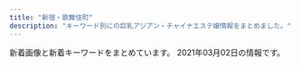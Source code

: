 ```yaml
---
title: "新宿・歌舞伎町"
description: "キーワード別にの巨乳アジアン・チャイナエステ嬢情報をまとめました。"
---
```


新着画像と新着キーワードをまとめています。
2021年03月02日の情報です。

<DmmAffiliateIns />
<KeywordTable
  shops={
    [
    {
        "url": "http://sweety-est.tokyo/",
        "keywords": {
            "D": 2,
            "87": 2,
            "86": 12,
            "E": 8
        },
        "station": "JR\u65b0\u5bbf\u99c5\u897f\u53e3",
        "name": "sweet-\u30b9\u30a6\u30a3\u30fc\u30c8-",
        "img_links": [
            "http://sweety-est.tokyo/images/kan1.jpg",
            "http://sweety-est.tokyo/images/tit-sub2.jpg",
            "http://sweety-est.tokyo/images/cg07.jpg",
            "http://sweety-est.tokyo/images/cg01.jpg",
            "http://sweety-est.tokyo/images/m4.jpg",
            "http://sweety-est.tokyo/images/slider-img003.jpg",
            "http://sweety-est.tokyo/images/sys.jpg",
            "http://sweety-est.tokyo/images/r5.jpg",
            "http://sweety-est.tokyo/images/cg06.jpg",
            "http://sweety-est.tokyo/images/a6.jpg",
            "http://sweety-est.tokyo/images/r4.jpg",
            "http://sweety-est.tokyo/images/tit-sub6.jpg",
            "http://sweety-est.tokyo/images/r1.jpg",
            "http://sweety-est.tokyo/images/qr.jpg",
            "http://sweety-est.tokyo/images/cg03.jpg",
            "http://sweety-est.tokyo/images/m1.jpg",
            "http://sweety-est.tokyo/images/r2.jpg",
            "http://sweety-est.tokyo/images/m3.jpg",
            "http://sweety-est.tokyo/images/a5.jpg",
            "http://sweety-est.tokyo/images/cg011.jpg",
            "http://sweety-est.tokyo/images/tit-sub5.jpg",
            "http://sweety-est.tokyo/images/cg02.jpg",
            "http://sweety-est.tokyo/images/m2.jpg",
            "http://sweety-est.tokyo/images/a1.jpg",
            "http://sweety-est.tokyo/images/slider-img001.jpg",
            "http://sweety-est.tokyo/images/a3.jpg",
            "http://sweety-est.tokyo/images/cg08.jpg",
            "http://sweety-est.tokyo/images/r3.jpg",
            "http://sweety-est.tokyo/images/a2.jpg",
            "http://sweety-est.tokyo/images/tit-sub4.jpg",
            "http://sweety-est.tokyo/images/a4.jpg",
            "http://sweety-est.tokyo/images/kan.jpg",
            "http://sweety-est.tokyo/images/a7.jpg",
            "http://sweety-est.tokyo/images/cg05.jpg",
            "http://sweety-est.tokyo/images/tit-sub1.jpg",
            "http://sweety-est.tokyo/images/slider-img002.jpg",
            "http://sweety-est.tokyo/link/menlog.jpg",
            "http://sweety-est.tokyo/images/r6.jpg",
            "http://sweety-est.tokyo/images/a8.jpg",
            "http://sweety-est.tokyo/images/b-online.png",
            "http://sweety-est.tokyo/images/b-tel.png",
            "http://sweety-est.tokyo/images/tit-sub3.jpg"
        ]
    },
    {
        "station": "JR\u65b0\u5bbf\u99c5\u6771\u53e3",
        "keywords": {
            "D": 10,
            "86": 5,
            "C": 1,
            "88": 3,
            "89": 2,
            "96": 1,
            "85": 3,
            "F": 1,
            "92": 1,
            "98": 2,
            "E": 2,
            "84": 1,
            "94": 1,
            "90": 2
        },
        "img_links": [
            "http://pure-resort.tyo.cm/photos/sites/79/2019/06/2019060310424416.jpg",
            "http://pure-resort.tyo.cm/photos/sites/79/2018/12/2018120620533769.jpg",
            "http://pure-resort.tyo.cm/images/news_bj3.png",
            "http://pure-resort.tyo.cm/images/s_movie.png",
            "http://pure-resort.tyo.cm/photos/sites/79/2018/12/2018120620510142.jpg",
            "http://pure-resort.tyo.cm/photos/sites/79/2018/12/2018120620512437.jpg",
            "http://pure-resort.tyo.cm/images/news_bj1.png",
            "http://pure-resort.tyo.cm/images/line.png",
            "http://pure-resort.tyo.cm/photos/sites/79/2019/05/2019052114301665.jpg",
            "http://pure-resort.tyo.cm/photos/sites/79/2019/02/2019021613425634.png",
            "http://pure-resort.tyo.cm/images/info_bj1.png",
            "http://pure-resort.tyo.cm/photos/sites/79/2019/03/201903251336102.jpg",
            "http://pure-resort.tyo.cm/images/s_twitter.png",
            "http://pure-resort.tyo.cm/photos/sites/79/2019/08/2019082910403098.jpg",
            "http://pure-resort.tyo.cm/photos/sites/79/2019/01/2019011014121443.jpg",
            "http://pure-resort.tyo.cm/photos/sites/79/2019/11/2019110401242820.jpg",
            "http://pure-resort.tyo.cm/images/top.png",
            "http://pure-resort.tyo.cm/photos/sites/79/2019/02/2019021613471797.jpg",
            "http://pure-resort.tyo.cm/photos/sites/79/2020/01/2020013001414859.jpg",
            "http://pure-resort.tyo.cm/images/line1.png",
            "http://pure-resort.tyo.cm/images/s_info.png",
            "http://pure-resort.tyo.cm/images/s_news.png",
            "http://pure-resort.tyo.cm/images/info_bj3.png",
            "http://pure-resort.tyo.cm/images/mobile.png",
            "http://pure-resort.tyo.cm/photos/sites/79/2020/02/2020020804143839.jpg",
            "http://pure-resort.tyo.cm/photos/sites/79/2019/03/2019032513361063.jpg",
            "http://pure-resort.tyo.cm/images/s_Recruit.png",
            "http://pure-resort.tyo.cm/images/movie.jpg",
            "http://pure-resort.tyo.cm/photos/sites/79/2019/10/2019100810264682.jpg",
            "http://pure-resort.tyo.cm/images/pure.png",
            "http://pure-resort.tyo.cm/photos/sites/79/2019/03/2019032513361044.jpg",
            "http://pure-resort.tyo.cm/photos/sites/79/2020/01/2020012408381891.jpg",
            "http://pure-resort.tyo.cm/images/s_Room.png",
            "http://pure-resort.tyo.cm/images/s_pick.png",
            "http://pure-resort.tyo.cm/photos/sites/79/2019/03/2019032513361053.jpg",
            "http://pure-resort.tyo.cm/images/s_Staff.png",
            "http://pure-resort.tyo.cm/photos/sites/79/2019/04/201904111031010.jpg",
            "http://pure-resort.tyo.cm/photos/sites/79/2019/06/2019061515583771.jpg",
            "http://pure-resort.tyo.cm/images/s_Access.png",
            "http://pure-resort.tyo.cm/images/s_face.png",
            "http://pure-resort.tyo.cm/photos/sites/79/2018/12/2018120620515823.jpg"
        ],
        "url": "http://pure-resort.tyo.cm/",
        "name": "\u30d4\u30e5\u30a2\u30ea\u30be\u30fc\u30c8II"
    },
    {
        "station": "JR\u65b0\u5bbf\u99c5\u897f\u53e3",
        "keywords": {},
        "url": "http://fairy-girl.work/",
        "name": "Fairy Girl",
        "img_links": [
            "http://fairy-girl.work/images/3.jpg",
            "http://fairy-girl.work/images/mobile.jpg",
            "http://fairy-girl.work/img/eri2.jpg",
            "http://fairy-girl.work/images/int1.jpg",
            "http://fairy-girl.work/img/misa1.jpg",
            "http://fairy-girl.work/img/eri1.jpg",
            "http://fairy-girl.work/staff/eri.jpg",
            "http://fairy-girl.work/images/staff_t.jpg",
            "http://fairy-girl.work/staff/kana.jpg",
            "http://fairy-girl.work/staff/rina.jpg",
            "http://fairy-girl.work/images/ac2.jpg",
            "http://fairy-girl.work/images/tr.jpg",
            "http://fairy-girl.work/img/yuki1.jpg",
            "http://fairy-girl.work/img/kiki1.jpg",
            "http://fairy-girl.work/images/news.jpg",
            "http://fairy-girl.work/staff/yuyu.jpg",
            "http://fairy-girl.work/images/line.png",
            "http://fairy-girl.work/images/5.jpg",
            "http://fairy-girl.work/img/rara1.jpg",
            "http://fairy-girl.work/images/10.jpg",
            "http://fairy-girl.work/img/kana1.jpg",
            "http://fairy-girl.work/images/9.jpg",
            "http://fairy-girl.work/staff/hitomi.jpg",
            "http://fairy-girl.work/img/mari1.jpg",
            "http://fairy-girl.work/images/bana0404_4.png",
            "http://fairy-girl.work/images/sys2.jpg",
            "http://fairy-girl.work/img/rika1.jpg",
            "http://fairy-girl.work/img/rina1.jpg",
            "http://fairy-girl.work/images/2.jpg",
            "http://fairy-girl.work/img/kiki2.jpg",
            "http://fairy-girl.work/images/int2.jpg",
            "http://fairy-girl.work/staff/rika.jpg",
            "http://fairy-girl.work/images/sys1.jpg",
            "http://fairy-girl.work/images/6.jpg",
            "http://fairy-girl.work/staff/kiki.jpg",
            "http://fairy-girl.work/staff/mari.jpg",
            "http://fairy-girl.work/images/1.jpg",
            "http://fairy-girl.work/images/8.jpg",
            "http://fairy-girl.work/staff/yuki.jpg",
            "http://fairy-girl.work/staff/rara.jpg",
            "http://fairy-girl.work/img/hitomi1.jpg",
            "http://fairy-girl.work/images/interior_t.jpg",
            "http://fairy-girl.work/images/11.jpg",
            "http://fairy-girl.work/images/ac1.jpg",
            "http://fairy-girl.work/images/12.jpg",
            "http://fairy-girl.work/images/7.jpg",
            "http://fairy-girl.work/staff/misa.jpg",
            "http://fairy-girl.work/img/yuyu1.jpg"
        ]
    },
    {
        "img_links": [
            "http://in-esthe.com/relair/img/t-3.png",
            "http://in-esthe.com/relair/img/s-1.jpg",
            "http://in-esthe.com/relair/img/p-1.jpg",
            "http://in-esthe.com/relair/img/english-t4.png",
            "http://in-esthe.com/relair/img/re.png",
            "http://in-esthe.com/relair/img/p-1-1.jpg",
            "http://in-esthe.com/relair/img/t-2.png",
            "http://in-esthe.com/relair/img/fla1.png",
            "http://in-esthe.com/relair/img/kanban4.jpg",
            "http://in-esthe.com/relair/img/p-2.jpg",
            "http://in-esthe.com/relair/img/card-english.png",
            "http://in-esthe.com/relair/img/english-t5.png",
            "http://in-esthe.com/relair/img/head.png",
            "http://in-esthe.com/relair/img/english-t1.png",
            "http://in-esthe.com/relair/img/botton.png",
            "http://in-esthe.com/relair/img/t-1.png",
            "http://in-esthe.com/relair/img/p-8.jpg",
            "http://in-esthe.com/relair/img/english-t2.png",
            "http://in-esthe.com/relair/img/fla.png",
            "http://in-esthe.com/relair/img/p-0.jpg",
            "http://in-esthe.com/relair/img/p-3-1.jpg",
            "http://in-esthe.com/relair/img/english-t3.png",
            "http://in-esthe.com/relair/img/p-9.jpg",
            "http://in-esthe.com/relair/img/fla2.png",
            "http://in-esthe.com/relair/img/english-t6.png",
            "http://in-esthe.com/relair/img/newstback.png",
            "http://in-esthe.com/relair/img/p-3.jpg",
            "http://in-esthe.com/relair/img/twitter.png",
            "http://in-esthe.com/relair/img/tel.png",
            "http://in-esthe.com/relair/img/p-7.jpg"
        ],
        "name": "RELAIR \uff5e\u30ea\u30ec\u30a2\uff5e",
        "url": "http://in-esthe.com/relair/",
        "keywords": {
            "C": 8
        },
        "station": "\u65b0\u5bbf\u897f\u53e3\u99c5D5\u51fa\u53e3"
    },
    {
        "keywords": {
            "87": 14,
            "86": 14,
            "E": 14,
            "D": 28,
            "85": 14
        },
        "img_links": [
            "http://yurali.oks.bz/images/s2.jpg",
            "http://yurali.oks.bz/images/mobile.jpg",
            "http://yurali.oks.bz/photos/sites/48/2020/09/2020090809341126.jpg",
            "http://yurali.oks.bz/photos/sites/48/2020/09/2020090809340917.jpg",
            "http://yurali.oks.bz/images/s3.jpg",
            "http://yurali.oks.bz/photos/sites/48/2020/09/2020090809341490.jpg",
            "http://yurali.oks.bz/images/room4.jpg",
            "http://yurali.oks.bz/images/s4.jpg",
            "http://yurali.oks.bz/images/acc3.jpg",
            "http://yurali.oks.bz/images/room3.jpg",
            "http://yurali.oks.bz/photos/sites/48/2020/09/202009080934129.jpg",
            "http://yurali.oks.bz/images/line.jpg",
            "http://yurali.oks.bz/images/top.jpg",
            "http://yurali.oks.bz/images/acc4.jpg",
            "http://yurali.oks.bz/images/room1.jpg",
            "http://yurali.oks.bz/photos/sites/48/2020/06/2020063002493351.jpg",
            "http://yurali.oks.bz/images/room2.jpg",
            "http://yurali.oks.bz/images/s_new.png",
            "http://yurali.oks.bz/images/content.jpg",
            "http://yurali.oks.bz/images/right.jpg",
            "http://yurali.oks.bz/images/acc1.jpg",
            "http://yurali.oks.bz/images/acc2.jpg",
            "http://yurali.oks.bz/images/s1.jpg",
            "http://yurali.oks.bz/photos/sites/48/2020/09/2020090809341067.jpg",
            "http://yurali.oks.bz/images/kanban.jpg"
        ],
        "name": "\u6c17\u697d",
        "url": "http://yurali.oks.bz/",
        "station": "JR\u65b0\u5bbf\u99c5\u897f\u53e3"
    },
    {
        "station": "JR\u65b0\u5bbf\u99c5\u6771\u53e3\u30fb\u6b4c\u821e\u4f0e\u753a",
        "keywords": {
            "E": 190,
            "D": 133,
            "87": 57,
            "C": 342,
            "85": 456,
            "86": 342,
            "F": 76,
            "84": 114,
            "\u4e73": 57,
            "90": 57,
            "\u5de8\u4e73": 38
        },
        "url": "https://aurora.iest.info/",
        "img_links": [
            "https://aurora.iest.info/photos/sites/13/2021/02/2021021022594740.jpeg",
            "https://aurora.iest.info/images/head_tel.png",
            "https://aurora.iest.info/photos/sites/13/2021/01/2021011713121341.jpeg",
            "https://aurora.iest.info/photos/sites/13/2020/11/2020111207401521.jpeg",
            "https://aurora.iest.info/photos/sites/13/2021/02/2021022317062661.jpeg",
            "https://aurora.iest.info/photos/sites/13/2021/02/2021020517033067.jpeg",
            "https://aurora.iest.info/images/room1.jpg",
            "https://aurora.iest.info/photos/sites/13/2021/02/202102272340470-600x802.jpeg",
            "https://aurora.iest.info/photos/sites/13/2020/10/2020101018384481.jpeg",
            "https://aurora.iest.info/photos/sites/13/2020/11/2020110420084826.jpeg",
            "https://aurora.iest.info/images/room4.jpg",
            "https://aurora.iest.info/images/side_mobile.jpg",
            "https://aurora.iest.info/photos/sites/13/2020/12/2020122916203593.jpeg",
            "https://aurora.iest.info/images/info_sp.png",
            "https://aurora.iest.info/photos/sites/13/2020/10/2020100900362277.jpeg",
            "https://aurora.iest.info/images/room2.jpg",
            "https://aurora.iest.info/photos/sites/13/2020/12/2020122614271778.jpeg",
            "https://aurora.iest.info/photos/sites/13/2021/01/202101031920028.jpeg",
            "https://aurora.iest.info/photos/sites/13/2021/01/2021011317231918.jpeg",
            "https://aurora.iest.info/photos/sites/13/2021/01/2021011317502475.jpeg",
            "https://aurora.iest.info/photos/sites/13/2020/12/2020122614062046.jpeg",
            "https://aurora.iest.info/photos/sites/13/2021/03/2021030117254462-600x802.jpeg",
            "https://aurora.iest.info/photos/sites/13/2021/02/2021022019361522.jpeg",
            "https://aurora.iest.info/images/room3.jpg",
            "https://aurora.iest.info/photos/sites/13/2021/03/2021030117254462.jpeg",
            "https://aurora.iest.info/photos/sites/13/2021/02/2021022307194651.jpeg",
            "https://aurora.iest.info/photos/sites/13/2021/02/2021022404211612-600x800.jpeg",
            "https://aurora.iest.info/photos/sites/13/2020/12/2020122614542669.jpeg"
        ],
        "name": "\u30aa\u30fc\u30ed\u30e9"
    },
    {
        "img_links": [
            "http://hi-msg.com/koyuki/img/re.png",
            "http://hi-msg.com/koyuki/img/botton.png",
            "http://hi-msg.com/koyuki/img/english-t1.png",
            "http://hi-msg.com/koyuki/img/p-9.jpg",
            "http://hi-msg.com/koyuki/img/english-t4.png",
            "http://hi-msg.com/koyuki/img/p-2-1.jpg",
            "http://hi-msg.com/koyuki/img/p-2.jpg",
            "http://hi-msg.com/koyuki/img/english-t6.png",
            "http://hi-msg.com/koyuki/img/card-english.png",
            "http://hi-msg.com/koyuki/img/p-8-1.jpg",
            "http://hi-msg.com/koyuki/img/newstback.png",
            "http://hi-msg.com/koyuki/img/p-3.jpg",
            "http://hi-msg.com/koyuki/img/p-7-1.jpg",
            "http://hi-msg.com/koyuki/img/p-6.jpg",
            "http://hi-msg.com/koyuki/img/p-7.jpg",
            "http://hi-msg.com/koyuki/img/t-3.png",
            "http://hi-msg.com/koyuki/img/p-8.jpg",
            "http://hi-msg.com/koyuki/img/tit.png",
            "http://hi-msg.com/koyuki/img/head.png",
            "http://hi-msg.com/koyuki/img/kanban4.jpg",
            "http://hi-msg.com/koyuki/img/p-6-1.jpg",
            "http://hi-msg.com/koyuki/img/card.png",
            "http://hi-msg.com/koyuki/img/p-4.jpg",
            "http://hi-msg.com/koyuki/img/p-5.jpg",
            "http://hi-msg.com/koyuki/img/t-1.png",
            "http://hi-msg.com/koyuki/img/english-t2.png",
            "http://hi-msg.com/koyuki/img/t-2.png",
            "http://hi-msg.com/koyuki/img/p-10.jpg",
            "http://hi-msg.com/koyuki/img/kanban4s.jpg",
            "http://hi-msg.com/koyuki/img/p-11.jpg",
            "http://hi-msg.com/koyuki/img/p-1.jpg",
            "http://hi-msg.com/koyuki/img/tel.png",
            "http://hi-msg.com/koyuki/img/p-3-1.jpg",
            "http://hi-msg.com/koyuki/img/english-t5.png",
            "http://hi-msg.com/koyuki/img/p-0.jpg",
            "http://hi-msg.com/koyuki/img/english-t3.png",
            "http://hi-msg.com/koyuki/img/p-4-1.jpg"
        ],
        "url": "http://hi-msg.com/koyuki/",
        "keywords": {
            "C": 8
        },
        "name": "KOYUKI",
        "station": "JR\u65b0\u5bbf\u99c5\u6771\u53e3"
    },
    {
        "img_links": [
            "http://ruby-es.com/uploads/rubyes/2017/02/img_info_02.png",
            "http://crystal-est.net/uploads/crystal/2018/08/wechatimg49.jpeg",
            "http://crystal-est.net/uploads/crystal/2017/03/subvisual_info.png",
            "http://crystal-est.net/uploads/crystal/2017/02/wifi.jpg",
            "http://crystal-est.net/uploads/crystal/2017/03/icon_flower.png",
            "http://crystal-est.net/uploads/crystal/2017/03/r4.jpg",
            "http://crystal-est.net/uploads/crystal/2018/05/mayu1.jpeg",
            "http://crystal-est.net/uploads/crystal/2017/03/bnr_side_032.png",
            "http://crystal-est.net/uploads/crystal/2017/03/subvisual_enquete1.png",
            "http://crystal-est.net/uploads/crystal/2017/03/subvisual_contact.png",
            "http://crystal-est.net/uploads/crystal/2018/08/wechatimg51.jpeg",
            "http://ruby-es.com/uploads/rubyes/2017/02/img_info_05.png",
            "http://crystal-est.net/uploads/crystal/images/icon_flower.png",
            "http://crystal-est.net/uploads/crystal/images/p01.png",
            "http://crystal-est.net/uploads/crystal/2020/12/img_6902.jpg",
            "http://ruby-es.com/uploads/rubyes/2017/02/img_info_04.png",
            "http://crystal-est.net/uploads/crystal/images/xing.png",
            "http://crystal-est.net/uploads/crystal/2017/03/ruby6.png",
            "http://crystal-est.net/uploads/crystal/2018/07/wechatimg94.jpeg",
            "http://crystal-est.net/uploads/crystal/2017/03/r1.jpg",
            "http://crystal-est.net/uploads/crystal/2017/03/bnr_side_042.png",
            "http://crystal-est.net/uploads/crystal/2017/03/bnr_side_052.png",
            "http://crystal-est.net/uploads/crystal/2018/07/wechatimg26.jpeg",
            "http://crystal-est.net/uploads/crystal/2018/07/wechatimg31.jpeg",
            "http://crystal-est.net/uploads/crystal/2018/07/wechatimg30.jpeg",
            "http://crystal-est.net/uploads/crystal/images/no-photo.jpg",
            "http://crystal-est.net/uploads/crystal/2017/03/bnr_side_credit1.png",
            "http://crystal-est.net/uploads/crystal/2017/07/yuyu2.jpeg",
            "http://crystal-est.net/uploads/crystal/2017/03/btn_top_03.png",
            "http://crystal-est.net/uploads/crystal/2018/05/webwxgetmsgimg.jpeg",
            "http://crystal-est.net/uploads/crystal/2020/12/img_6830.jpg",
            "http://crystal-est.net/uploads/crystal/2017/03/btn_top_01.png",
            "http://crystal-est.net/uploads/crystal/2017/03/subvisual_reserve.png",
            "http://crystal-est.net/uploads/crystal/2017/04/bnr_side_01.png",
            "http://crystal-est.net/uploads/crystal/2017/03/btn_top_02.png",
            "http://ruby-es.com/uploads/rubyes/2017/02/img_info_06.png",
            "http://crystal-est.net/uploads/crystal/2017/03/subvisual_magazine1.png",
            "http://crystal-est.net/uploads/crystal/2017/04/line2.png",
            "http://crystal-est.net/uploads/crystal/2017/03/subvisual_link.png",
            "http://crystal-est.net/uploads/crystal/2017/03/subvisual_qa.png",
            "http://crystal-est.net/uploads/crystal/2017/04/leftmovie.png",
            "http://crystal-est.net/uploads/crystal/2017/04/web.png",
            "http://crystal-est.net/uploads/crystal/2020/11/tel.jpg",
            "http://crystal-est.net/uploads/crystal/2017/02/ameba.jpg",
            "http://crystal-est.net/uploads/crystal/2017/03/treatment2.png",
            "http://crystal-est.net/uploads/crystal/2018/07/wechatimg125.jpeg",
            "http://crystal-est.net/uploads/crystal/images/subvisual_staff.png",
            "http://ruby-es.com/uploads/rubyes/2017/02/img_info_03.png",
            "http://ruby-es.com/uploads/rubyes/2017/02/img_info_01.png",
            "http://crystal-est.net/uploads/crystal/2017/03/r3.jpg",
            "http://crystal-est.net/uploads/crystal/2017/03/r2.jpg"
        ],
        "keywords": {
            "C": 1
        },
        "url": "http://crystal-est.net/",
        "station": "JR\u65b0\u5bbf\u99c5\u6771\u53e3",
        "name": "\u30af\u30ea\u30b9\u30bf\u30eb"
    },
    {
        "name": "\u7fbd\u8863\uff5e\u306f\u3054\u308d\u3082\uff5e",
        "keywords": {},
        "img_links": [
            "https://static.wixstatic.com/media/1f1430_2511e8409a39492bab1eeffd58a5eb1f~mv2.jpg",
            "https://static.wixstatic.com/media/1f1430_4b2c5243bdbe40858057386a16dce231~mv2.png",
            "https://static.wixstatic.com/media/1f1430_d0a7ae614e0b423886aa6d1beca9a87a~mv2.jpg",
            "https://static.wixstatic.com/media/1f1430_704c1cfac22b4288a4aaa588c496ab40~mv2.jpg",
            "https://static.wixstatic.com/media/1f1430_4ef445c14af547ffb085a4c73252e22c~mv2.jpg",
            "https://static.wixstatic.com/media/1f1430_f4c9cbbcc36c44f1a8be8eb3138b0b46~mv2.jpg",
            "https://static.wixstatic.com/media/1f1430_d824a82ebc40424facf31978d80b293b~mv2.png",
            "https://static.wixstatic.com/media/1f1430_e5113a1a86b8410db0438745823a2d2c~mv2.png",
            "https://static.wixstatic.com/media/1f1430_04f93cdec45f4c4e8d0fa69dc26b3e38~mv2.jpg",
            "https://static.wixstatic.com/media/1f1430_184f66b9eb914c26b47be78d54152284~mv2.jpg",
            "https://static.wixstatic.com/media/1f1430_c48456140f404f1eb9a47dfd01d1d032~mv2.jpg",
            "https://static.wixstatic.com/media/1f1430_8e7ae52f03b14e31be6ff7b1038f2896~mv2.jpg",
            "https://static.wixstatic.com/media/1f1430_7ff5719c25b243d18c7fb6db890677f9~mv2.jpg",
            "https://static.wixstatic.com/media/1f1430_d26df1a13af049c9a7afeac5e58c5323~mv2.jpg",
            "https://static.wixstatic.com/media/1f1430_c572ee153c0c46e096e6301fe82e2f11~mv2.jpg",
            "https://static.wixstatic.com/media/1f1430_5b6db55133674387b978465361d1f5af~mv2.jpg",
            "https://static.wixstatic.com/media/1f1430_0ea86bd4429f44fa96f0a1277a1c2d6e~mv2.jpg",
            "https://static.wixstatic.com/media/1f1430_c12fa837f18643e8a167f283f823ecd9~mv2.jpg",
            "https://static.wixstatic.com/media/1f1430_e11d2a49cf1a4130a10a3e09053a46fc~mv2.png",
            "https://static.wixstatic.com/media/1f1430_f16ba939f42f47d688a43ba736f9d100~mv2.jpg",
            "https://static.wixstatic.com/media/1f1430_27c850c6656448c68b705e2a69f8d3e0~mv2.png",
            "https://static.wixstatic.com/media/1f1430_890ca68d29e04e7a8c96e4198a653ed3~mv2.jpg",
            "https://static.wixstatic.com/media/1f1430_b6622178bf9c45a68912520b4b2de175~mv2.png"
        ],
        "url": "https://www.hagoromo.tokyo/",
        "station": "JR\u65b0\u5bbf\u99c5\u6771\u53e3\u30fb\u6b4c\u821e\u4f0e\u753a"
    },
    {
        "station": "JR\u65b0\u5bbf\u99c5\u6771\u53e3",
        "url": "https://shinjuku-mensesthe.com/",
        "name": "\u5915\u9727 \u3086\u3046\u304e\u308a",
        "keywords": {
            "F": 1
        },
        "img_links": [
            "https://shinjuku-mensesthe.com/staff/yume-s1.jpg",
            "https://shinjuku-mensesthe.com/staff/yumi-s1.jpg",
            "https://shinjuku-mensesthe.com/images/footer-l.png",
            "https://shinjuku-mensesthe.com/massage/2020/10/05/yuki-s1.jpg",
            "https://shinjuku-mensesthe.com/staff/shiori-s1.jpg",
            "https://shinjuku-mensesthe.com/massage/2020/08/16/riri-s1.jpg",
            "https://shinjuku-mensesthe.com/staff/arisa-s1.jpg",
            "https://scdn.line-apps.com/n/line_add_friends/btn/ja.png",
            "https://shinjuku-mensesthe.com/images/top2.jpg",
            "https://shinjuku-mensesthe.com/menu/blog.png",
            "https://shinjuku-mensesthe.com/images/top1.jpg",
            "https://shinjuku-mensesthe.com/staff/yumi-l1.jpg",
            "https://shinjuku-mensesthe.com/staff/seira-s1.jpg",
            "https://shinjuku-mensesthe.com/link/mens-esthe.png",
            "https://shinjuku-mensesthe.com/2019/12/15/sayuri-s2.jpg",
            "https://shinjuku-mensesthe.com/images/top3.jpg",
            "https://shinjuku-mensesthe.com/room/room-l2.jpg",
            "https://shinjuku-mensesthe.com/staff/arisa-l1.jpg",
            "https://shinjuku-mensesthe.com/icon/facebook.png",
            "https://shinjuku-mensesthe.com/menu/home.png",
            "https://shinjuku-mensesthe.com/room/room-l4.jpg",
            "https://shinjuku-mensesthe.com/button/blog.png",
            "https://shinjuku-mensesthe.com/images/qrcode.png",
            "https://shinjuku-mensesthe.com/images/flower.png",
            "https://shinjuku-mensesthe.com/staff/seira-l1.jpg",
            "https://shinjuku-mensesthe.com/2020/01/23/miki-s1.jpg",
            "https://shinjuku-mensesthe.com/images/main-sp.jpg",
            "https://shinjuku-mensesthe.com/massage/2020/10/21/risa-s1.jpg",
            "https://shinjuku-mensesthe.com/menu/staff.png",
            "https://shinjuku-mensesthe.com/icon/twitter.png",
            "https://shinjuku-mensesthe.com/staff/kana-s1.jpg",
            "https://shinjuku-mensesthe.com/2020/01/23/sakura-s1.jpg",
            "https://shinjuku-mensesthe.com/massage/2020/09/14/hana-s1.jpg",
            "https://shinjuku-mensesthe.com/images/main-small.jpg",
            "https://shinjuku-mensesthe.com/icon/yelp.png",
            "https://shinjuku-mensesthe.com/images/footer-r.png",
            "https://shinjuku-mensesthe.com/room/room-l1.jpg",
            "https://shinjuku-mensesthe.com/staff/yume-l1.jpg",
            "https://shinjuku-mensesthe.com/button/staff.png",
            "https://shinjuku-mensesthe.com/button/home.png",
            "https://shinjuku-mensesthe.com/images/camp.png",
            "https://shinjuku-mensesthe.com/images/header3.png",
            "https://shinjuku-mensesthe.com/images/main-top.jpg",
            "https://shinjuku-mensesthe.com/icon/line.png",
            "https://shinjuku-mensesthe.com/staff/kana-l1.jpg",
            "https://shinjuku-mensesthe.com/room/room-l3.jpg",
            "https://shinjuku-mensesthe.com/massage/2021/02/02/%E5%90%8D%E7%A7%B0%E6%9C%AA%E8%A8%AD%E5%AE%9A-2.jpg",
            "https://shinjuku-mensesthe.com/massage/2020/07/31/ai-s2.jpg",
            "https://shinjuku-mensesthe.com/images/clear.png",
            "https://shinjuku-mensesthe.com/menu/info.png",
            "https://shinjuku-mensesthe.com/massage/2020/07/31/covit19.jpg"
        ]
    },
    {
        "keywords": {
            "E": 1,
            "D": 8,
            "90": 2,
            "86": 2,
            "87": 2,
            "F": 1,
            "C": 1,
            "88": 4,
            "89": 1
        },
        "img_links": [
            "http://clear-es.net/uploads/7553669390f1cc93427a4f6ad33b4668.jpg",
            "http://clear-es.net/images/index_28.jpg",
            "http://clear-es.net/images/girls_13.jpg",
            "http://clear-es.net/images/koko_1.jpg",
            "http://clear-es.net/images/index_20.jpg",
            "http://clear-es.net/images/service_11.jpg",
            "http://clear-es.net/images/index_02.jpg",
            "http://clear-es.net/images/gallery_11.jpg",
            "http://clear-es.net/yamituki-n/uploads/images/mika03s.jpg",
            "http://clear-es.net/uploads/97eb17743f96fd7f0551aab0bedd5e6f.jpg",
            "http://clear-es.net/images/index_10.jpg",
            "http://clear-es.net/images/index_11.jpg",
            "http://clear-es.net/yamituki-n/uploads/images/yui01.jpg",
            "http://clear-es.net/images/index_19.jpg",
            "http://clear-es.net/uploads/f426bd85a8f6a9eac87e55b2d44c4bd5.jpg",
            "http://clear-es.net/yamituki-n/uploads/images/juri01s.jpg",
            "http://clear-es.net/images/index_24.jpg",
            "http://clear-es.net/uploads/e1133a4ba0f8c81f9d272f5793bda380.jpg",
            "http://clear-es.net/images/index_05.jpg",
            "http://clear-es.net/uploads/cec0ed392fe00d8e3ff867c0625809e6.jpg",
            "http://clear-es.net/yamituki-n/uploads/images/mmexport1576417470781.jpg",
            "http://clear-es.net/yamituki-n/uploads/images/rena02.jpg",
            "http://clear-es.net/images/index_12.jpg",
            "http://clear-es.net/images/index_01.jpg",
            "http://clear-es.net/images/index_03.jpg",
            "http://clear-es.net/images/index_25.jpg",
            "http://clear-es.net/images/girls_11.jpg",
            "http://clear-es.net/images/index_04.jpg",
            "http://clear-es.net/images/index_09.jpg",
            "http://clear-es.net/uploads/10299154955d10c3b815a5638a35a934.jpg",
            "http://clear-es.net/uploads/c1f6d0346f5cb109ac62c21a58c7deff.jpg",
            "http://clear-es.net/images/index_07.jpg",
            "http://clear-es.net/uploads/22c8968348a9acc2dfc9ab0aecb09c27.jpg",
            "http://clear-es.net/my_work/images/pic1.png",
            "http://clear-es.net/uploads/2aa97908694153fb149943f0b8445352.jpg",
            "http://clear-es.net/images/index_28_01.jpg",
            "http://clear-es.net/images/index_21.jpg",
            "http://clear-es.net/images/index_06.jpg",
            "http://clear-es.net/yamituki-n/uploads/images/rena01.jpg",
            "http://clear-es.net/uploads/09bdd5637edec4bfa3d47a7e9874640b.jpg",
            "http://clear-es.net/images/girls_03.jpg",
            "http://clear-es.net/images/index_13.jpg",
            "http://clear-es.net/uploads/deba56537604611ac3b8da004b92d809.jpg",
            "http://clear-es.net/images/index_27.jpg",
            "http://clear-es.net/images/index_17.jpg",
            "http://clear-es.net/images/index_08.jpg",
            "http://clear-es.net/images/index_23.jpg",
            "http://clear-es.net/images/index_26.jpg",
            "http://clear-es.net/images/index_14.jpg",
            "http://clear-es.net/images/index_15.jpg",
            "http://clear-es.net/uploads/a62d7f24a5b9a4fd5aeef678eb24ef4b.jpg",
            "http://clear-es.net/images/index_18.jpg"
        ],
        "station": "\u897f\u6b66\u65b0\u5bbf\u99c5\u5317\u53e3",
        "url": "http://clear-es.net/",
        "name": "CLEAR-\u30af\u30ea\u30a2-"
    },
    {
        "img_links": [
            "http://aroma-massage.red/images/fbb.jpg",
            "http://aroma-massage.red/images/nft.jpg",
            "http://aroma-massage.red/images/sta1.jpg",
            "http://aroma-massage.red/images/acb.jpg",
            "http://aroma-massage.red/images/option.jpg",
            "http://aroma-massage.red/images/sysl.jpg",
            "http://aroma-massage.red/images/sta5.jpg",
            "http://aroma-massage.red/images/fbt.jpg",
            "http://aroma-massage.red/images/cg6.jpg",
            "http://aroma-massage.red/images/sta3.jpg",
            "http://aroma-massage.red/images/sta2.jpg",
            "http://aroma-massage.red/images/cg4.jpg",
            "http://aroma-massage.red/images/cg3.jpg",
            "http://aroma-massage.red/images/creditcard.jpg",
            "http://aroma-massage.red/images/cg2.jpg",
            "http://aroma-massage.red/images/tm.png",
            "http://aroma-massage.red/images/toph.png",
            "http://aroma-massage.red/images/kan.jpg",
            "http://aroma-massage.red/images/cg1.jpg",
            "http://aroma-massage.red/images/stal.jpg",
            "http://aroma-massage.red/images/card.jpg",
            "http://aroma-massage.red/images/sta4.jpg",
            "http://aroma-massage.red/images/int.jpg",
            "http://aroma-massage.red/images/qr.jpg",
            "http://aroma-massage.red/images/cg5.jpg",
            "http://aroma-massage.red/images/sta6.jpg"
        ],
        "keywords": {
            "D": 20,
            "E": 10
        },
        "name": "\u30c6\u30bb\u30e9-Tethera-",
        "station": "JR\u65b0\u5bbf\u99c5\u6771\u53e3",
        "url": "http://aroma-massage.red/"
    },
    {
        "station": "JR\u65b0\u5bbf\u99c5\u5357\u53e3",
        "name": "\u7652\u3057\u306e\u5bbf",
        "img_links": [
            "http://aes-aroma.com/staff/koko/01.jpg",
            "http://aes-aroma.com/staff/haru/01.jpg",
            "http://aes-aroma.com/img/ttl_pickup.png",
            "http://aes-aroma.com/staff/yoko/02.jpg",
            "http://aes-aroma.com/img/ttl_staff.png",
            "http://aes-aroma.com/staff/yoko/01.jpg",
            "http://aes-aroma.com/img/ttl_tnew.png",
            "http://aes-aroma.com/staff/mimi/01.jpg",
            "http://aes-aroma.com/i/files/homeimg.jpg",
            "http://aes-aroma.com/pic/head.png",
            "http://aes-aroma.com/staff/ai/01.jpg",
            "http://aes-aroma.com/img/ttl_mobile.png",
            "http://aes-aroma.com/staff/kaori/01.jpg",
            "http://aes-aroma.com/img/ttl_rec.png",
            "http://aes-aroma.com/staff/nana/01.jpg",
            "http://aes-aroma.com/staff/miki/01.jpg"
        ],
        "keywords": {
            "C": 17
        },
        "url": "http://aes-aroma.com/"
    },
    {
        "keywords": {
            "D": 28,
            "88": 7,
            "86": 28,
            "85": 7
        },
        "name": "\u30b8\u30e5\u30ea\u30a2\u30f3",
        "station": "JR\u65b0\u5bbf\u99c5\u6771\u5357\u53e3",
        "img_links": [
            "https://mens-esthe.xyz/staff/kana-top.jpg",
            "https://mens-esthe.xyz/images/esthe2.jpg",
            "https://mens-esthe.xyz/images/esthe4.jpg",
            "https://mens-esthe.xyz/images/esthe1.jpg",
            "https://mens-esthe.xyz/staff/miki-l1.jpg",
            "https://mens-esthe.xyz/icon/line.png",
            "https://mens-esthe.xyz/images/main-sp.jpg",
            "https://mens-esthe.xyz/images/qrcode.png",
            "https://mens-esthe.xyz/room/room-l8.jpg",
            "https://mens-esthe.xyz/icon/yelp.png",
            "https://mens-esthe.xyz/footer/footer-line.png",
            "https://mens-esthe.xyz/staff/kana-l1.jpg",
            "https://mens-esthe.xyz/images/header3.png",
            "https://mens-esthe.xyz/icon/facebook.png",
            "https://mens-esthe.xyz/staff/moe-top.jpg",
            "https://mens-esthe.xyz/staff/nami-top.jpg",
            "https://mens-esthe.xyz/room/room-l6.jpg",
            "https://mens-esthe.xyz/staff/natsumi-l1.jpg",
            "https://mens-esthe.xyz/icon/twitter.png",
            "https://mens-esthe.xyz/staff/natsumi-s1.jpg",
            "https://mens-esthe.xyz/staff/moe-l1.jpg",
            "https://mens-esthe.xyz/room/room-l7.jpg",
            "https://mens-esthe.xyz/images/esthe3.jpg",
            "https://mens-esthe.xyz/footer/footer-staff.png",
            "https://mens-esthe.xyz/staff/rina-top.jpg",
            "https://mens-esthe.xyz/room/room-l4.jpg",
            "https://mens-esthe.xyz/staff/miki-top.jpg",
            "https://mens-esthe.xyz/staff/nami-l1.jpg",
            "https://mens-esthe.xyz/staff/natsumi-top.jpg",
            "https://mens-esthe.xyz/footer/footer-tel.png",
            "https://mens-esthe.xyz/room/room-l5.jpg",
            "https://mens-esthe.xyz/staff/rina-s1.jpg",
            "https://mens-esthe.xyz/staff/moe-s1.jpg",
            "https://mens-esthe.xyz/staff/miki-s1.jpg",
            "https://mens-esthe.xyz/staff/nami-s1.jpg",
            "https://mens-esthe.xyz/room/room-l1.jpg",
            "https://mens-esthe.xyz/staff/rina-l1.jpg",
            "https://mens-esthe.xyz/room/room-l2.jpg",
            "https://mens-esthe.xyz/images/clear.png",
            "https://mens-esthe.xyz/images/main1.jpg",
            "https://mens-esthe.xyz/staff/kana-s1.jpg",
            "https://mens-esthe.xyz/room/room-l3.jpg"
        ],
        "url": "https://mens-esthe.xyz/"
    },
    {
        "url": "https://gokujo.iest.info/",
        "station": "JR\u65b0\u5bbf\u99c5",
        "img_links": [],
        "keywords": {},
        "name": "\u65b0\u5bbf\u6975\u4e0a\u30e1\u30f3\u30ba\u30a8\u30b9\u30c6"
    },
    {
        "url": "http://sakura-relax.net/",
        "img_links": [
            "http://sakura-relax.net/images/qrc.png",
            "http://sakura-relax.net/link/menlog.jpg",
            "http://sakura-relax.net/images/cg07.jpg",
            "http://sakura-relax.net/images/cg04.jpg",
            "http://sakura-relax.net/images/kan.jpg",
            "http://sakura-relax.net/images/top-img02.png",
            "http://sakura-relax.net/images/tel.png",
            "http://sakura-relax.net/images/cg06.jpg",
            "http://sakura-relax.net/images/top-img01.png",
            "http://sakura-relax.net/images/cg03.jpg"
        ],
        "station": "\u65b0\u5bbf\u4e09\u4e01\u76ee\u99c5E1\u51fa\u53e3",
        "name": "\u697d\u697d-\u30e9\u30af\u30e9\u30af-",
        "keywords": {
            "86": 4,
            "C": 8,
            "85": 4,
            "E": 8,
            "87": 8
        }
    },
    {
        "station": "\u897f\u6b66\u65b0\u5bbf\u99c5\u5317\u53e3",
        "img_links": [
            "http://fairy.este88.com/images/momo1.jpg",
            "http://fairy.este88.com/img/kixyoko1.jpg",
            "http://fairy.este88.com/images/ph1.jpg",
            "http://fairy.este88.com/gals/koko1.jpg",
            "http://fairy.este88.com/img/mika1.jpg",
            "http://fairy.este88.com/img/kaori1.jpg",
            "http://fairy.este88.com/images/kixyoko1.jpg",
            "http://fairy.este88.com/images/r01.jpg",
            "http://fairy.este88.com/images/koyuki1.jpg",
            "http://fairy.este88.com/gals/risa1.jpg",
            "http://fairy.este88.com/images/r04.jpg",
            "http://fairy.este88.com/gals/sayuri1.jpg",
            "http://fairy.este88.com/img/momo1.jpg",
            "http://fairy.este88.com/images/r02.jpg",
            "http://fairy.este88.com/gals/nnana1.jpg",
            "http://fairy.este88.com/img/koyuki1.jpg",
            "http://fairy.este88.com/images/mika1.jpg",
            "http://fairy.este88.com/images/kaori1.jpg"
        ],
        "name": "fairy\u30d5\u30a7\u30a2\u30ea\u30fc",
        "url": "http://fairy.este88.com/",
        "keywords": {}
    }
]
}
/>
<DmmAffiliateScript />
